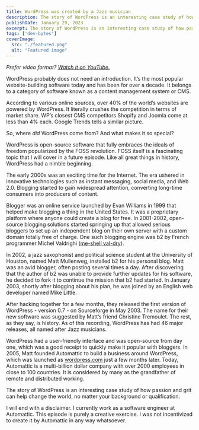 ```yaml
---
title: WordPress was created by a Jazz musician
description: The story of WordPress is an interesting case study of how passion and grit can help change the world, no matter your background or qualification.
publishDate: January 29, 2023
excerpt: The story of WordPress is an interesting case study of how passion and grit can help change the world, no matter your background or qualification.
tags: ['dev-bytes']
coverImage:
  src: "./featured.png"
  alt: "Featured image"
---
```


*Prefer video format? [Watch it on YouTube.](https://youtu.be/UjDu0KFYjQY)*

WordPress probably does not need an introduction. It’s the most popular website-building software today and has been for over a decade. It belongs to a category of software known as a content management system or CMS.

According to various online sources, over 40% of the world’s websites are powered by WordPress. It literally crushes the competition in terms of market share. WP’s closest CMS competitors Shopify and Joomla come at less than 4% each. Google Trends tells a similar picture.

So, where *did* WordPress come from? And what makes it so special?

WordPress is open-source software that fully embraces the ideals of freedom popularized by the FOSS revolution. FOSS itself is a fascinating topic that I will cover in a future episode. Like all great things in history, WordPress had a nimble beginning.

The early 2000s was an exciting time for the Internet. The era ushered in innovative technologies such as instant messaging, social media, and Web 2.0. Blogging started to gain widespread attention, converting long-time consumers into producers of content.

Blogger was an online service launched by Evan Williams in 1999 that helped make blogging a thing in the United States. It was a proprietary platform where anyone could create a blog for free. In 2001-2002, open-source blogging solutions started springing up that allowed serious bloggers to set up an independent blog on their own server with a custom domain totally free of charge. One such blogging engine was b2 by French programmer Michel Valdrighi ([me-shell val-dry](https://www.howtopronounce.com/michel-valdrighi)).

In 2002, a jazz saxophonist and political science student at the University of Houston, named Matt Mullenweg, installed b2 for his personal blog. Matt was an avid blogger, often posting several times a day. After discovering that the author of b2 was unable to provide further updates for his software, he decided to fork it to continue the mission that b2 had started. In January 2003, shortly after blogging about his plan, he was joined by an English web developer named Mike Little.

After hacking together for a few months, they released the first version of WordPress - version 0.7 - on Sourceforge in May 2003. The name for their new software was suggested by Matt’s friend Christine Tremoulet. The rest, as they say, is history. As of this recording, WordPress has had 46 major releases, all named after Jazz musicians.

WordPress had a user-friendly interface and was open-source from day one, which was a good receipt to quickly make it popular with bloggers. In 2005, Matt founded Automattic to build a business around WordPress, which was launched as [wordpress.com](http://wordpress.com) just a few months later. Today, Automattic is a multi-billion dollar company with over 2000 employees in close to 100 countries. It is considered by many as the grandfather of remote and distributed working.

The story of WordPress is an interesting case study of how passion and grit can help change the world, no matter your background or qualification.

I will end with a disclaimer. I currently work as a software engineer at Automattic. This episode is purely a creative exercise. I was not incentivized to create it by Automattic in any way whatsoever.

<YTEmbed videoId="UjDu0KFYjQY" />